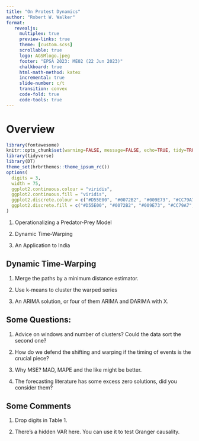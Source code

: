 ```yaml
---
title: "On Protest Dynamics"
author: "Robert W. Walker"
format: 
   revealjs:
     multiplex: true
     preview-links: true
     theme: [custom.scss]
     scrollable: true
     logo: AGSMlogo.jpeg
     footer: "EPSA 2023: ME02 (22 Jun 2023)"
     chalkboard: true
     html-math-method: katex
     incremental: true
     slide-number: c/t
     transition: convex
     code-fold: true
     code-tools: true
---
```


# Overview

<link href="//netdna.bootstrapcdn.com/font-awesome/4.1.0/css/font-awesome.min.css" rel="stylesheet">

```r
library(fontawesome)
knitr::opts_chunk$set(warning=FALSE, message=FALSE, echo=TRUE, tidy=TRUE, comment=NA, prompt=FALSE, fig.height=6, fig.width=6.5, fig.retina = 3, dev = 'svg', eval=TRUE)
library(tidyverse)
library(DT)
theme_set(hrbrthemes::theme_ipsum_rc())
options(
  digits = 3,
  width = 75,
  ggplot2.continuous.colour = "viridis",
  ggplot2.continuous.fill = "viridis",
  ggplot2.discrete.colour = c("#D55E00", "#0072B2", "#009E73", "#CC79A7", "#E69F00", "#56B4E9", "#F0E442"),
  ggplot2.discrete.fill = c("#D55E00", "#0072B2", "#009E73", "#CC79A7", "#E69F00", "#56B4E9", "#F0E442")
)
```

1. Operationalizing a Predator-Prey Model

2. Dynamic Time-Warping

3. An Application to India

## Dynamic Time-Warping

1. Merge the paths by a minimum distance estimator.

2. Use k-means to cluster the warped series

3. An ARIMA solution, or four of them ARIMA and DARIMA with X.

## Some Questions:

1. Advice on windows and number of clusters?  Could the data sort the second one?

2. How do we defend the shifting and warping if the timing of events is the crucial piece?

3. Why MSE?  MAD, MAPE and the like might be better.

4. The forecasting literature has some excess zero solutions, did you consider them?

## Some Comments

1. Drop digits in Table 1.

2. There's a hidden VAR here.  You can use it to test Granger causality.
